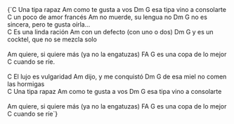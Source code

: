 <LyricsAndChords chords={DATA.song.chords}>
  {`C
Una tipa rapaz
Am
como te gusta a vos
Dm              G
esa tipa vino a consolarte
<br data-separator />
C
un poco de amor francés
    Am
no muerde, su lengua no
    Dm                        G
no es sincera, pero te gusta oírla...
<br data-separator />
C
Es una linda ración
      Am
con un defecto (con uno o dos)
Dm                               G
y es un cocktel, que no se mezcla solo
<br data-separator />
<br data-separator />
Am
quiere, si quiere más
(ya no la engatuzas)
FA                 G
es una copa de lo mejor
             C
cuando se ríe.
<br data-separator />
<br data-separator />
C
El lujo es vulgaridad
Am
dijo, y me conquistó
Dm                        G
de esa miel no comen las hormigas
<br data-separator />
C
Una tipa rapaz
Am
como te gusta a vos
Dm              G
esa tipa vino a consolarte
<br data-separator />
<br data-separator />
Am
quiere, si quiere más
(ya no la engatuzas)
FA                 G
es una copa de lo mejor
             C
cuando se ríe`}
</LyricsAndChords>
